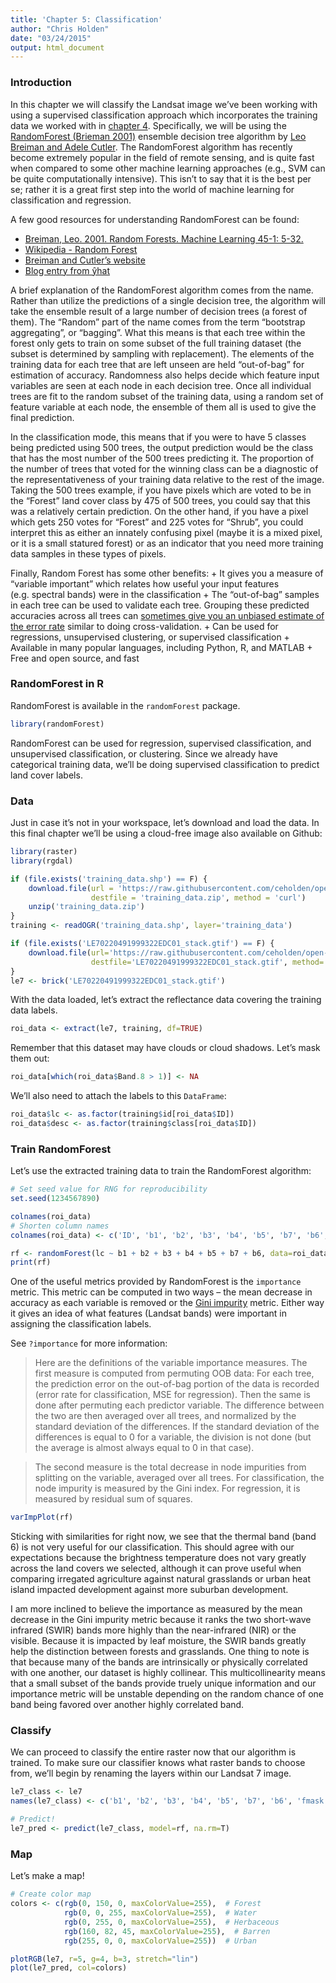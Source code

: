 ```yaml
---
title: 'Chapter 5: Classification'
author: "Chris Holden"
date: "03/24/2015"
output: html_document
---
```



### Introduction

In this chapter we will classify the Landsat image we've been working with using a supervised classification approach which incorporates the training data we worked with in [chapter 4](chapter_4_vector.html). Specifically, we will be using the [RandomForest (Brieman 2001)](http://link.springer.com/article/10.1023/A:1010933404324) ensemble decision tree algorithm by [Leo Breiman and Adele Cutler](http://www.stat.berkeley.edu/~breiman/RandomForests/cc_home.htm). The RandomForest algorithm has recently become extremely popular in the field of remote sensing, and is quite fast when compared to some other machine learning approaches (e.g., SVM can be quite computationally intensive). This isn't to say that it is the best per se; rather it is a great first step into the world of machine learning for classification and regression.

A few good resources for understanding RandomForest can be found:

+ [Breiman, Leo. 2001. Random Forests. Machine Learning 45-1: 5-32.](http://link.springer.com/article/10.1023/A:1010933404324)
+ [Wikipedia - Random Forest](http://en.wikipedia.org/wiki/Random_forest)
+ [Breiman and Cutler's website](http://www.stat.berkeley.edu/~breiman/RandomForests/cc_home.htm#workings)
+ [Blog entry from ŷhat](http://blog.yhathq.com/posts/random-forests-in-python.html)

A brief explanation of the RandomForest algorithm comes from the name. Rather than utilize the predictions of a single decision tree, the algorithm will take the ensemble result of a large number of decision trees (a forest of them). The "Random" part of the name comes from the term "bootstrap aggregating", or "bagging". What this means is that each tree within the forest only gets to train on some subset of the full training dataset (the subset is determined by sampling with replacement). The elements of the training data for each tree that are left unseen are held "out-of-bag" for estimation of accuracy. Randomness also helps decide which feature input variables are seen at each node in each decision tree. Once all individual trees are fit to the random subset of the training data, using a random set of feature variable at each node, the ensemble of them all is used to give the final prediction. 

In the classification mode, this means that if you were to have 5 classes being predicted using 500 trees, the output prediction would be the class that has the most number of the 500 trees predicting it. The proportion of the number of trees that voted for the winning class can be a diagnostic of the representativeness of your training data relative to the rest of the image. Taking the 500 trees example, if you have pixels which are voted to be in the "Forest" land cover class by 475 of 500 trees, you could say that this was a relatively certain prediction. On the other hand, if you have a pixel which gets 250 votes for "Forest" and 225 votes for "Shrub", you could interpret this as either an innately confusing pixel (maybe it is a mixed pixel, or it is a small statured forest) or as an indicator that you need more training data samples in these types of pixels.

Finally, Random Forest has some other benefits:
+ It gives you a measure of "variable important" which relates how useful your input features (e.g. spectral bands) were in the classification
+ The "out-of-bag" samples in each tree can be used to validate each tree. Grouping these predicted accuracies across all trees can [sometimes give you an unbiased estimate of the error rate](http://www.stat.berkeley.edu/~breiman/RandomForests/cc_home.htm#ooberr) similar to doing cross-validation.
+ Can be used for regressions, unsupervised clustering, or supervised classification
+ Available in many popular languages, including Python, R, and MATLAB
+ Free and open source, and fast

### RandomForest in R

RandomForest is available in the `randomForest` package.

``` r
library(randomForest)
```

RandomForest can be used for regression, supervised classification, and unsupervised classification, or clustering. Since we already have categorical training data, we'll be doing supervised classification to predict land cover labels.

### Data

Just in case it's not in your workspace, let's download and load the data. In this final chapter we'll be using a cloud-free image also available on Github:

``` r
library(raster)
library(rgdal)

if (file.exists('training_data.shp') == F) {
    download.file(url = 'https://raw.githubusercontent.com/ceholden/open-geo-tutorial/master/example/training_data.zip', 
                  destfile = 'training_data.zip', method = 'curl')
    unzip('training_data.zip')
}
training <- readOGR('training_data.shp', layer='training_data')

if (file.exists('LE70220491999322EDC01_stack.gtif') == F) {
    download.file(url='https://raw.githubusercontent.com/ceholden/open-geo-tutorial/master/example/LE70220491999322EDC01_stack.gtif',
                  destfile='LE70220491999322EDC01_stack.gtif', method='curl')
}
le7 <- brick('LE70220491999322EDC01_stack.gtif')
```

With the data loaded, let's extract the reflectance data covering the training data labels.

``` r
roi_data <- extract(le7, training, df=TRUE)
```

Remember that this dataset may have clouds or cloud shadows. Let's mask them out:

``` r
roi_data[which(roi_data$Band.8 > 1)] <- NA
```

We'll also need to attach the labels to this `DataFrame`:

``` r
roi_data$lc <- as.factor(training$id[roi_data$ID])
roi_data$desc <- as.factor(training$class[roi_data$ID])
```

### Train RandomForest

Let's use the extracted training data to train the RandomForest algorithm:

``` r
# Set seed value for RNG for reproducibility
set.seed(1234567890)

colnames(roi_data)
# Shorten column names
colnames(roi_data) <- c('ID', 'b1', 'b2', 'b3', 'b4', 'b5', 'b7', 'b6', 'fmask', 'lc', 'desc')

rf <- randomForest(lc ~ b1 + b2 + b3 + b4 + b5 + b7 + b6, data=roi_data, importance=TRUE)
print(rf)
```

One of the useful metrics provided by RandomForest is the `importance` metric. This metric can be computed in two ways -- the mean decrease in accuracy as each variable is removed or the [Gini impurity](http://en.wikipedia.org/wiki/Decision_tree_learning#Gini_impurity) metric. Either way it gives an idea of what features (Landsat bands) were important in assigning the classification labels.

See `?importance` for more information:

> Here are the definitions of the variable importance measures. The first measure is computed from permuting OOB data: For each tree, the prediction error on the out-of-bag portion of the data is recorded (error rate for classification, MSE for regression). Then the same is done after permuting each predictor variable. The difference between the two are then averaged over all trees, and normalized by the standard deviation of the differences. If the standard deviation of the differences is equal to 0 for a variable, the division is not done (but the average is almost always equal to 0 in that case).

> The second measure is the total decrease in node impurities from splitting on the variable, averaged over all trees. For classification, the node impurity is measured by the Gini index. For regression, it is measured by residual sum of squares.


``` r
varImpPlot(rf)
```

Sticking with similarities for right now, we see that the thermal band (band 6) is not very useful for our classification. This should agree with our expectations because the brightness temperature does not vary greatly across the land covers we selected, although it can prove useful when comparing irregated agriculture against natural grasslands or urban heat island impacted development against more suburban development.

I am more inclined to believe the importance as measured by the mean decrease in the Gini impurity metric because it ranks the two short-wave infrared (SWIR) bands more highly than the near-infrared (NIR) or the visible. Because it is impacted by leaf moisture, the SWIR bands greatly help the distinction between forests and grasslands. One thing to note is that because many of the bands are intrinsically or physically correlated with one another, our dataset is highly collinear. This multicollinearity means that a small subset of the bands provide truely unique information and our importance metric will be unstable depending on the random chance of one band being favored over another highly correlated band.

### Classify

We can proceed to classify the entire raster now that our algorithm is trained. To make sure our classifier knows what raster bands to choose from, we'll begin by renaming the layers within our Landsat 7 image.

``` r
le7_class <- le7
names(le7_class) <- c('b1', 'b2', 'b3', 'b4', 'b5', 'b7', 'b6', 'fmask')

# Predict!
le7_pred <- predict(le7_class, model=rf, na.rm=T)
```

### Map

Let's make a map!

``` r
# Create color map
colors <- c(rgb(0, 150, 0, maxColorValue=255),  # Forest
            rgb(0, 0, 255, maxColorValue=255),  # Water
            rgb(0, 255, 0, maxColorValue=255),  # Herbaceous
            rgb(160, 82, 45, maxColorValue=255),  # Barren
            rgb(255, 0, 0, maxColorValue=255))  # Urban

plotRGB(le7, r=5, g=4, b=3, stretch="lin")
plot(le7_pred, col=colors)
```
